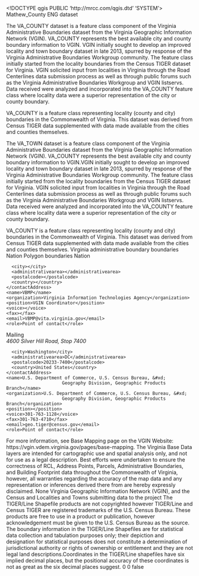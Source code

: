 <!DOCTYPE qgis PUBLIC 'http://mrcc.com/qgis.dtd' 'SYSTEM'>
<qgis version="3.28.15-Firenze">
  <identifier>Mathew_County</identifier>
  <parentidentifier></parentidentifier>
  <language>ENG</language>
  <type>dataset</type>
  <title>Mathew_County</title>
  <abstract>The VA_COUNTY dataset is a feature class component of the Virginia Administrative Boundaries dataset from the Virginia Geographic Information Network (VGIN). VA_COUNTY represents the best available city and county boundary information to VGIN.
VGIN initially sought to develop an improved locality and town boundary dataset in late 2013, spurred by response of the Virginia Administrative Boundaries Workgroup community. The feature class initially started from the locality boundaries from the Census TIGER dataset for Virginia. VGIN solicited input from localities in Virginia through the Road Centerlines data submission process as well as through public forums such as the Virginia Administrative Boundaries Workgroup and VGIN listservs. Data received were analyzed and incorporated into the VA_COUNTY feature class where locality data were a superior representation of the city or county boundary.

VA_COUNTY is a feature class representing locality (county and city) boundaries in the Commonwealth of Virginia. This dataset was derived from Census TIGER data supplemented with data made available from the cities and counties themselves.

The VA_TOWN dataset is a feature class component of the Virginia Administrative Boundaries dataset from the Virginia Geographic Information Network (VGIN). VA_COUNTY represents the best available city and county boundary information to VGIN.VGIN initially sought to develop an improved locality and town boundary dataset in late 2013, spurred by response of the Virginia Administrative Boundaries Workgroup community. The feature class initially started from the locality boundaries from the Census TIGER dataset for Virginia. VGIN solicited input from localities in Virginia through the Road Centerlines data submission process as well as through public forums such as the Virginia Administrative Boundaries Workgroup and VGIN listservs. Data received were analyzed and incorporated into the VA_COUNTY feature class where locality data were a superior representation of the city or county boundary.

VA_COUNTY is a feature class representing locality (county and city) boundaries in the Commonwealth of Virginia. This dataset was derived from Census TIGER data supplemented with data made available from the cities and counties themselves.</abstract>
  <keywords vocabulary="Search keys">
    <keyword>Virginia</keyword>
    <keyword>administrative</keyword>
    <keyword>boundary</keyword>
    <keyword>boundaries</keyword>
    <keyword>Nation</keyword>
    <keyword>Polygon</keyword>
  </keywords>
  <keywords vocabulary="gmd:topicCategory">
    <keyword>boundaries</keyword>
    <keyword>Nation</keyword>
  </keywords>
  <contact>
    <contactAddress>
      <type></type>
      <address></address>
      <city></city>
      <administrativearea></administrativearea>
      <postalcode></postalcode>
      <country></country>
    </contactAddress>
    <name>VBMP</name>
    <organization>Virginia Information Technologies Agency</organization>
    <position>VGIN Coordinator</position>
    <voice></voice>
    <fax></fax>
    <email>VBMP@vita.virginia.gov</email>
    <role>Point of contact</role>
  </contact>
  <contact>
    <contactAddress>
      <type>Mailing</type>
      <address>4600 Silver Hill Road, Stop 7400</address>
      <city>Washington</city>
      <administrativearea>DC</administrativearea>
      <postalcode>20233-7400</postalcode>
      <country>United States</country>
    </contactAddress>
    <name>U.S. Department of Commerce, U.S. Census Bureau, &#xd;
                         Geography Division, Geographic Products Branch</name>
    <organization>U.S. Department of Commerce, U.S. Census Bureau, &#xd;
                         Geography Division, Geographic Products Branch</organization>
    <position></position>
    <voice>301-763-1128</voice>
    <fax>301-763-4710</fax>
    <email>geo.tiger@census.gov</email>
    <role>Point of contact</role>
  </contact>
  <links/>
  <history>For more information, see Base Mapping page on the VGIN Website: https://vgin.vdem.virginia.gov/pages/base-mapping.</history>
  <fees></fees>
  <constraints type="Limitations of use">The Virginia Base Data layers are intended for cartographic use and spatial analysis only, and not for use as a legal description. Best efforts were undertaken to ensure the correctness of RCL, Address Points, Parcels, Administrative Boundaries, and Building Footprint data throughout the Commonwealth of Virginia, however, all warranties regarding the accuracy of the map data and any representation or inferences derived there from are hereby expressly disclaimed.</constraints>
  <constraints type="Access">None</constraints>
  <rights>Virginia Geographic Information Network (VGIN), and the Census and Localities and Towns submitting data to the project</rights>
  <rights>The TIGER/Line Shapefile products are not copyrighted however TIGER/Line and Census TIGER are registered trademarks of the U.S. Census Bureau. These products are free to use in a product or publication, however acknowledgement must be given to the U.S. Census Bureau as the source. The boundary information in the TIGER/Line Shapefiles are for statistical data collection and tabulation purposes only; their depiction and designation for statistical purposes does not constitute a determination of jurisdictional authority or rights of ownership or entitlement and they are not legal land descriptions.Coordinates in the TIGER/Line shapefiles have six implied decimal places, but the positional accuracy of these coordinates is not as great as the six decimal places suggest.</rights>
  <encoding></encoding>
  <crs>
    <spatialrefsys nativeFormat="Wkt">
      <wkt></wkt>
      <proj4></proj4>
      <srsid>0</srsid>
      <srid>0</srid>
      <authid></authid>
      <description></description>
      <projectionacronym></projectionacronym>
      <ellipsoidacronym></ellipsoidacronym>
      <geographicflag>false</geographicflag>
    </spatialrefsys>
  </crs>
  <extent>
    <spatial miny="36.46367899999999906" maxy="39.47158199999999795" minz="0" crs="EPSG:4326" maxx="-75.13032300000000419" maxz="0" minx="-83.83789899999999307" dimensions="2"/>
  </extent>
</qgis>

